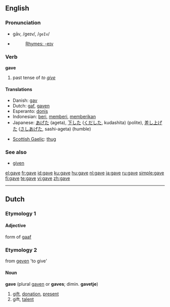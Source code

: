 {{wikipedia|dab=gave}}
==English==

{{rank|done|days|something|213|gave|asked|soon|almost}}

===Pronunciation===
*gāv, /ɡeɪv/, /<tt>geIv</tt>/
*{{audio|en-us-gave.ogg|Audio (US)}}
*:[[Rhymes:English:-eɪv|Rhymes: -eɪv]]

=== Verb ===
'''gave'''

# past tense of ''to [[give]]''

==== Translations ====
{{top}}
*Danish: [[gav]]
*Dutch: [[gaf]], [[gaven]]
*Esperanto: [[donis]]
*Indonesian: [[beri]], [[beri|memberi]], [[beri|memberikan]]
*Japanese: [[あげた]] (ageta), [[下した]] ([[くだした]], kudashita) (polite), [[差し上げた]] ([[さしあげた]], sashi-ageta) (humble)
{{mid}}
*[[Scottish Gaelic]]: [[thug#Scottish Gaelic|thug]]
{{bottom}}

===See also===
*[[given]]

[[el:gave]]
[[fr:gave]]
[[id:gave]]
[[ku:gave]]
[[hu:gave]]
[[nl:gave]]
[[ja:gave]]
[[ru:gave]]
[[simple:gave]]
[[fi:gave]]
[[te:gave]]
[[vi:gave]]
[[zh:gave]]

----

==Dutch==

===Etymology 1===

====Adjective====
form of [[gaaf]]

===Etymology 2===
from [[geven]] 'to give'

====Noun====
'''gave''' (plural [[gaven]] or '''gaves'''; dimin. '''gavetje''')

# [[gift]], [[donation]], [[present]]
# gift, [[talent]]